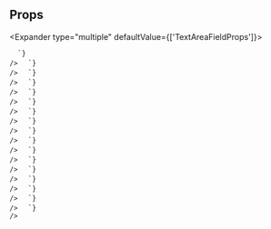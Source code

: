 
## Props

<Expander type="multiple" defaultValue={['TextAreaFieldProps']}>
  
<ExpanderItem title="TextAreaFieldProps" value="TextAreaFieldProps">
    <ReactMarkdown
      remarkPlugins={[remarkGfm]}
      children={`
| name | type | default | description |
| ---- | ---- | ------- | ----------- |
| - | - | - | - |

      `}
    />

  </ExpanderItem>

<ExpanderItem title="AriaAttributes" value="AriaAttributes">
    <ReactMarkdown
      remarkPlugins={[remarkGfm]}
      children={`
| name | type | default | description |
| ---- | ---- | ------- | ----------- |
| aria-activedescendant | string | - | Identifies the currently active element when DOM focus is on a composite widget, textbox, group, or application. |
| aria-atomic | Booleanish | - | Indicates whether assistive technologies will present all, or only parts of, the changed region based on the change notifications defined by the aria-relevant attribute. |
| aria-autocomplete | "list" &#124; "none" &#124; "inline" &#124; "both" | - | Indicates whether inputting text could trigger display of one or more predictions of the user's intended value for an input and specifies how predictions would be presented if they are made. |
| aria-busy | Booleanish | - | Indicates an element is being modified and that assistive technologies MAY want to wait until the modifications are complete before exposing them to the user. |
| aria-checked | boolean &#124; "true" &#124; "false" &#124; "mixed" | - | Indicates the current "checked" state of checkboxes, radio buttons, and other widgets. @see aria-pressed @see aria-selected. |
| aria-colcount | number | - | Defines the total number of columns in a table, grid, or treegrid. @see aria-colindex. |
| aria-colindex | number | - | Defines an element's column index or position with respect to the total number of columns within a table, grid, or treegrid. @see aria-colcount @see aria-colspan. |
| aria-colspan | number | - | Defines the number of columns spanned by a cell or gridcell within a table, grid, or treegrid. @see aria-colindex @see aria-rowspan. |
| aria-controls | string | - | Identifies the element (or elements) whose contents or presence are controlled by the current element. @see aria-owns. |
| aria-current | boolean &#124; "time" &#124; "true" &#124; "false" &#124; "page" &#124; "step" &#124; "location" &#124; "date" | - | Indicates the element that represents the current item within a container or set of related elements. |
| aria-describedby | string | - | Identifies the element (or elements) that describes the object. @see aria-labelledby |
| aria-details | string | - | Identifies the element that provides a detailed, extended description for the object. @see aria-describedby. |
| aria-disabled | Booleanish | - | Indicates that the element is perceivable but disabled, so it is not editable or otherwise operable. @see aria-hidden @see aria-readonly. |
| aria-dropeffect | "link" &#124; "none" &#124; "copy" &#124; "execute" &#124; "move" &#124; "popup" | - | Indicates what functions can be performed when a dragged object is released on the drop target. @deprecated in ARIA 1.1 |
| aria-errormessage | string | - | Identifies the element that provides an error message for the object. @see aria-invalid @see aria-describedby. |
| aria-expanded | Booleanish | - | Indicates whether the element, or another grouping element it controls, is currently expanded or collapsed. |
| aria-flowto | string | - | Identifies the next element (or elements) in an alternate reading order of content which, at the user's discretion, allows assistive technology to override the general default of reading in document source order. |
| aria-grabbed | Booleanish | - | Indicates an element's "grabbed" state in a drag-and-drop operation. @deprecated in ARIA 1.1 |
| aria-haspopup | boolean &#124; "dialog" &#124; "menu" &#124; "true" &#124; "false" &#124; "grid" &#124; "listbox" &#124; "tree" | - | Indicates the availability and type of interactive popup element, such as menu or dialog, that can be triggered by an element. |
| aria-hidden | Booleanish | - | Indicates whether the element is exposed to an accessibility API. @see aria-disabled. |
| aria-invalid | boolean &#124; "true" &#124; "false" &#124; "grammar" &#124; "spelling" | - | Indicates the entered value does not conform to the format expected by the application. @see aria-errormessage. |
| aria-keyshortcuts | string | - | Indicates keyboard shortcuts that an author has implemented to activate or give focus to an element. |
| aria-label | string | - | Defines a string value that labels the current element. @see aria-labelledby. |
| aria-labelledby | string | - | Identifies the element (or elements) that labels the current element. @see aria-describedby. |
| aria-level | number | - | Defines the hierarchical level of an element within a structure. |
| aria-live | "off" &#124; "assertive" &#124; "polite" | - | Indicates that an element will be updated, and describes the types of updates the user agents, assistive technologies, and user can expect from the live region. |
| aria-modal | Booleanish | - | Indicates whether an element is modal when displayed. |
| aria-multiline | Booleanish | - | Indicates whether a text box accepts multiple lines of input or only a single line. |
| aria-multiselectable | Booleanish | - | Indicates that the user may select more than one item from the current selectable descendants. |
| aria-orientation | "horizontal" &#124; "vertical" | - | Indicates whether the element's orientation is horizontal, vertical, or unknown/ambiguous. |
| aria-owns | string | - | Identifies an element (or elements) in order to define a visual, functional, or contextual parent/child relationship between DOM elements where the DOM hierarchy cannot be used to represent the relationship. @see aria-controls. |
| aria-placeholder | string | - | Defines a short hint (a word or short phrase) intended to aid the user with data entry when the control has no value. A hint could be a sample value or a brief description of the expected format. |
| aria-posinset | number | - | Defines an element's number or position in the current set of listitems or treeitems. Not required if all elements in the set are present in the DOM. @see aria-setsize. |
| aria-pressed | boolean &#124; "true" &#124; "false" &#124; "mixed" | - | Indicates the current "pressed" state of toggle buttons. @see aria-checked @see aria-selected. |
| aria-readonly | Booleanish | - | Indicates that the element is not editable, but is otherwise operable. @see aria-disabled. |
| aria-relevant | "text" &#124; "additions" &#124; "additions removals" &#124; "additions text" &#124; "all" &#124; "removals" &#124; "removals additions" &#124; "removals text" &#124; "text additions" &#124; "text removals" | - | Indicates what notifications the user agent will trigger when the accessibility tree within a live region is modified. @see aria-atomic. |
| aria-required | Booleanish | - | Indicates that user input is required on the element before a form may be submitted. |
| aria-roledescription | string | - | Defines a human-readable, author-localized description for the role of an element. |
| aria-rowcount | number | - | Defines the total number of rows in a table, grid, or treegrid. @see aria-rowindex. |
| aria-rowindex | number | - | Defines an element's row index or position with respect to the total number of rows within a table, grid, or treegrid. @see aria-rowcount @see aria-rowspan. |
| aria-rowspan | number | - | Defines the number of rows spanned by a cell or gridcell within a table, grid, or treegrid. @see aria-rowindex @see aria-colspan. |
| aria-selected | Booleanish | - | Indicates the current "selected" state of various widgets. @see aria-checked @see aria-pressed. |
| aria-setsize | number | - | Defines the number of items in the current set of listitems or treeitems. Not required if all elements in the set are present in the DOM. @see aria-posinset. |
| aria-sort | "none" &#124; "ascending" &#124; "descending" &#124; "other" | - | Indicates if items in a table or grid are sorted in ascending or descending order. |
| aria-valuemax | number | - | Defines the maximum allowed value for a range widget. |
| aria-valuemin | number | - | Defines the minimum allowed value for a range widget. |
| aria-valuenow | number | - | Defines the current value for a range widget. @see aria-valuetext. |
| aria-valuetext | string | - | Defines the human readable text alternative of aria-valuenow for a range widget. |

      `}
    />

  </ExpanderItem>

<ExpanderItem title="AriaProps" value="AriaProps">
    <ReactMarkdown
      remarkPlugins={[remarkGfm]}
      children={`
| name | type | default | description |
| ---- | ---- | ------- | ----------- |
| ariaLabel | string | - |  |
| ariaValuetext | string | - |  |
| role | React.AriaRole | - |  |

      `}
    />

  </ExpanderItem>

<ExpanderItem title="Attributes" value="Attributes">
    <ReactMarkdown
      remarkPlugins={[remarkGfm]}
      children={`
| name | type | default | description |
| ---- | ---- | ------- | ----------- |
| key | Key | - |  |

      `}
    />

  </ExpanderItem>

<ExpanderItem title="BaseComponentProps" value="BaseComponentProps">
    <ReactMarkdown
      remarkPlugins={[remarkGfm]}
      children={`
| name | type | default | description |
| ---- | ---- | ------- | ----------- |
| as | ElementType | - |  |
| id | string | - | Unique identifier |
| className | string | - | Additional CSS class name for component |
| testId | string | - | Used to provide a &#96;data-testid&#96; attribute for testing purposes |

      `}
    />

  </ExpanderItem>

<ExpanderItem title="BaseStyleProps" value="BaseStyleProps">
    <ReactMarkdown
      remarkPlugins={[remarkGfm]}
      children={`
| name | type | default | description |
| ---- | ---- | ------- | ----------- |
| alignSelf | ResponsiveStyle&#60;StyleToken&#60;AlignSelf&#62;&#62; | - |  |
| backgroundColor | ResponsiveStyle&#60;StyleToken&#60;BackgroundColor&#62;&#62; | - |  |
| backgroundImage | ResponsiveStyle&#60;StyleToken&#60;BackgroundImage&#62;&#62; | - |  |
| border | ResponsiveStyle&#60;StyleToken&#60;Border&#60;0 &#124; (string & \{\})&#62;&#62;&#62; | - |  |
| borderRadius | ResponsiveStyle&#60;StyleToken&#60;BorderRadius&#60;0 &#124; (string & \{\})&#62;&#62;&#62; | - |  |
| bottom | ResponsiveStyle&#60;StyleToken&#60;Bottom&#60;0 &#124; (string & \{\})&#62;&#62;&#62; | - |  |
| boxShadow | ResponsiveStyle&#60;StyleToken&#60;BoxShadow&#62;&#62; | - |  |
| color | ResponsiveStyle&#60;StyleToken&#60;Color&#62;&#62; | - |  |
| display | ResponsiveStyle&#60;StyleToken&#60;Display&#62;&#62; | - |  |
| fontFamily | ResponsiveStyle&#60;StyleToken&#60;FontFamily&#62;&#62; | - |  |
| fontSize | ResponsiveStyle&#60;StyleToken&#60;FontSize&#60;0 &#124; (string & \{\})&#62;&#62;&#62; | - |  |
| fontStyle | ResponsiveStyle&#60;StyleToken&#60;FontStyle&#62;&#62; | - |  |
| fontWeight | ResponsiveStyle&#60;StyleToken&#60;FontWeight&#62;&#62; | - |  |
| height | ResponsiveStyle&#60;StyleToken&#60;Height&#60;0 &#124; (string & \{\})&#62;&#62;&#62; | - |  |
| left | ResponsiveStyle&#60;StyleToken&#60;Left&#60;0 &#124; (string & \{\})&#62;&#62;&#62; | - |  |
| letterSpacing | ResponsiveStyle&#60;StyleToken&#60;LetterSpacing&#60;0 &#124; (string & \{\})&#62;&#62;&#62; | - |  |
| lineHeight | ResponsiveStyle&#60;StyleToken&#60;LineHeight&#60;0 &#124; (string & \{\})&#62;&#62;&#62; | - |  |
| margin | ResponsiveStyle&#60;StyleToken&#60;Margin&#60;0 &#124; (string & \{\})&#62;&#62;&#62; | - |  |
| marginBlockEnd | ResponsiveStyle&#60;StyleToken&#60;MarginBlockEnd&#60;0 &#124; (string & \{\})&#62;&#62;&#62; | - |  |
| marginBlockStart | ResponsiveStyle&#60;StyleToken&#60;MarginBlockStart&#60;0 &#124; (string & \{\})&#62;&#62;&#62; | - |  |
| marginBottom | ResponsiveStyle&#60;StyleToken&#60;MarginBlockEnd&#60;0 &#124; (string & \{\})&#62;&#62;&#62; | - |  |
| marginInlineEnd | ResponsiveStyle&#60;StyleToken&#60;MarginInlineEnd&#60;0 &#124; (string & \{\})&#62;&#62;&#62; | - |  |
| marginInlineStart | ResponsiveStyle&#60;StyleToken&#60;MarginInlineStart&#60;0 &#124; (string & \{\})&#62;&#62;&#62; | - |  |
| marginLeft | ResponsiveStyle&#60;StyleToken&#60;MarginInlineStart&#60;0 &#124; (string & \{\})&#62;&#62;&#62; | - |  |
| marginRight | ResponsiveStyle&#60;StyleToken&#60;MarginInlineEnd&#60;0 &#124; (string & \{\})&#62;&#62;&#62; | - |  |
| marginTop | ResponsiveStyle&#60;StyleToken&#60;MarginBlockStart&#60;0 &#124; (string & \{\})&#62;&#62;&#62; | - |  |
| maxHeight | ResponsiveStyle&#60;StyleToken&#60;MaxHeight&#60;0 &#124; (string & \{\})&#62;&#62;&#62; | - |  |
| maxWidth | ResponsiveStyle&#60;StyleToken&#60;MaxWidth&#60;0 &#124; (string & \{\})&#62;&#62;&#62; | - |  |
| minHeight | ResponsiveStyle&#60;StyleToken&#60;MinHeight&#60;0 &#124; (string & \{\})&#62;&#62;&#62; | - |  |
| minWidth | ResponsiveStyle&#60;StyleToken&#60;MinWidth&#60;0 &#124; (string & \{\})&#62;&#62;&#62; | - |  |
| opacity | ResponsiveStyle&#60;StyleToken&#60;Opacity&#62;&#62; | - |  |
| overflow | ResponsiveStyle&#60;StyleToken&#60;Overflow&#62;&#62; | - |  |
| padding | ResponsiveStyle&#60;StyleToken&#60;Padding&#60;0 &#124; (string & \{\})&#62;&#62;&#62; | - |  |
| paddingBlockEnd | ResponsiveStyle&#60;StyleToken&#60;MarginBlockEnd&#60;0 &#124; (string & \{\})&#62;&#62;&#62; | - |  |
| paddingBlockStart | ResponsiveStyle&#60;StyleToken&#60;MarginBlockStart&#60;0 &#124; (string & \{\})&#62;&#62;&#62; | - |  |
| paddingBottom | ResponsiveStyle&#60;StyleToken&#60;PaddingBlockEnd&#60;0 &#124; (string & \{\})&#62;&#62;&#62; | - |  |
| paddingInlineEnd | ResponsiveStyle&#60;StyleToken&#60;MarginInlineEnd&#60;0 &#124; (string & \{\})&#62;&#62;&#62; | - |  |
| paddingInlineStart | ResponsiveStyle&#60;StyleToken&#60;MarginInlineStart&#60;0 &#124; (string & \{\})&#62;&#62;&#62; | - |  |
| paddingLeft | ResponsiveStyle&#60;StyleToken&#60;PaddingInlineStart&#60;0 &#124; (string & \{\})&#62;&#62;&#62; | - |  |
| paddingRight | ResponsiveStyle&#60;StyleToken&#60;PaddingInlineEnd&#60;0 &#124; (string & \{\})&#62;&#62;&#62; | - |  |
| paddingTop | ResponsiveStyle&#60;StyleToken&#60;PaddingBlockStart&#60;0 &#124; (string & \{\})&#62;&#62;&#62; | - |  |
| position | ResponsiveStyle&#60;StyleToken&#60;Position&#62;&#62; | - |  |
| right | ResponsiveStyle&#60;StyleToken&#60;Right&#60;0 &#124; (string & \{\})&#62;&#62;&#62; | - |  |
| textAlign | ResponsiveStyle&#60;StyleToken&#60;TextAlign&#62;&#62; | - |  |
| textDecoration | ResponsiveStyle&#60;StyleToken&#60;TextDecoration&#60;0 &#124; (string & \{\})&#62;&#62;&#62; | - |  |
| textTransform | ResponsiveStyle&#60;StyleToken&#60;TextTransform&#62;&#62; | - |  |
| top | ResponsiveStyle&#60;StyleToken&#60;Top&#60;0 &#124; (string & \{\})&#62;&#62;&#62; | - |  |
| transform | ResponsiveStyle&#60;StyleToken&#60;Transform&#62;&#62; | - |  |
| transformOrigin | ResponsiveStyle&#60;StyleToken&#60;TransformOrigin&#60;0 &#124; (string & \{\})&#62;&#62;&#62; | - |  |
| width | ResponsiveStyle&#60;StyleToken&#60;Width&#60;0 &#124; (string & \{\})&#62;&#62;&#62; | - |  |
| whiteSpace | ResponsiveStyle&#60;StyleToken&#60;WhiteSpace&#62;&#62; | - |  |

      `}
    />

  </ExpanderItem>

<ExpanderItem title="CSSLayoutStyleProps" value="CSSLayoutStyleProps">
    <ReactMarkdown
      remarkPlugins={[remarkGfm]}
      children={`
| name | type | default | description |
| ---- | ---- | ------- | ----------- |
| alignItems | ResponsiveStyle&#60;AlignItems&#62; | - | Controls where the Flex/Grid items sit on the cross axis. |
| alignContent | ResponsiveStyle&#60;AlignContent&#62; | - | Sets the distribution of space between and around content items |
| justifyContent | ResponsiveStyle&#60;JustifyContent&#62; | - | Controls where the Flex/Grid items sit on the main axis. |
| gap | ResponsiveStyle&#60;StyleToken&#60;Gap&#60;0 &#124; (string & \{\})&#62;&#62;&#62; | - | Spacing between child components. Shorthand for rowGap and columnGap. |
| columnGap | ResponsiveStyle&#60;StyleToken&#60;GridColumnGap&#60;0 &#124; (string & \{\})&#62;&#62;&#62; | - | Spacing between Flex/Grid child columns |
| rowGap | ResponsiveStyle&#60;StyleToken&#60;RowGap&#60;0 &#124; (string & \{\})&#62;&#62;&#62; | - | Spacing between Flex/Grid child rows |

      `}
    />

  </ExpanderItem>

<ExpanderItem title="DOMAttributes" value="DOMAttributes">
    <ReactMarkdown
      remarkPlugins={[remarkGfm]}
      children={`
| name | type | default | description |
| ---- | ---- | ------- | ----------- |
| dangerouslySetInnerHTML | \{ __html: string; \} | - |  |
| onCopy | ClipboardEventHandler&#60;HTMLTextAreaElement&#62; | - |  |
| onCopyCapture | ClipboardEventHandler&#60;HTMLTextAreaElement&#62; | - |  |
| onCut | ClipboardEventHandler&#60;HTMLTextAreaElement&#62; | - |  |
| onCutCapture | ClipboardEventHandler&#60;HTMLTextAreaElement&#62; | - |  |
| onPaste | ClipboardEventHandler&#60;HTMLTextAreaElement&#62; | - |  |
| onPasteCapture | ClipboardEventHandler&#60;HTMLTextAreaElement&#62; | - |  |
| onCompositionEnd | CompositionEventHandler&#60;HTMLTextAreaElement&#62; | - |  |
| onCompositionEndCapture | CompositionEventHandler&#60;HTMLTextAreaElement&#62; | - |  |
| onCompositionStart | CompositionEventHandler&#60;HTMLTextAreaElement&#62; | - |  |
| onCompositionStartCapture | CompositionEventHandler&#60;HTMLTextAreaElement&#62; | - |  |
| onCompositionUpdate | CompositionEventHandler&#60;HTMLTextAreaElement&#62; | - |  |
| onCompositionUpdateCapture | CompositionEventHandler&#60;HTMLTextAreaElement&#62; | - |  |
| onFocus | FocusEventHandler&#60;HTMLTextAreaElement&#62; | - |  |
| onFocusCapture | FocusEventHandler&#60;HTMLTextAreaElement&#62; | - |  |
| onBlur | FocusEventHandler&#60;HTMLTextAreaElement&#62; | - |  |
| onBlurCapture | FocusEventHandler&#60;HTMLTextAreaElement&#62; | - |  |
| onChangeCapture | FormEventHandler&#60;HTMLTextAreaElement&#62; | - |  |
| onBeforeInput | FormEventHandler&#60;HTMLTextAreaElement&#62; | - |  |
| onBeforeInputCapture | FormEventHandler&#60;HTMLTextAreaElement&#62; | - |  |
| onInput | FormEventHandler&#60;HTMLTextAreaElement&#62; | - |  |
| onInputCapture | FormEventHandler&#60;HTMLTextAreaElement&#62; | - |  |
| onReset | FormEventHandler&#60;HTMLTextAreaElement&#62; | - |  |
| onResetCapture | FormEventHandler&#60;HTMLTextAreaElement&#62; | - |  |
| onSubmit | FormEventHandler&#60;HTMLTextAreaElement&#62; | - |  |
| onSubmitCapture | FormEventHandler&#60;HTMLTextAreaElement&#62; | - |  |
| onInvalid | FormEventHandler&#60;HTMLTextAreaElement&#62; | - |  |
| onInvalidCapture | FormEventHandler&#60;HTMLTextAreaElement&#62; | - |  |
| onLoad | ReactEventHandler&#60;HTMLTextAreaElement&#62; | - |  |
| onLoadCapture | ReactEventHandler&#60;HTMLTextAreaElement&#62; | - |  |
| onError | ReactEventHandler&#60;HTMLTextAreaElement&#62; | - |  |
| onErrorCapture | ReactEventHandler&#60;HTMLTextAreaElement&#62; | - |  |
| onKeyDown | KeyboardEventHandler&#60;HTMLTextAreaElement&#62; | - |  |
| onKeyDownCapture | KeyboardEventHandler&#60;HTMLTextAreaElement&#62; | - |  |
| onKeyPress | KeyboardEventHandler&#60;HTMLTextAreaElement&#62; | - | @deprecated |
| onKeyPressCapture | KeyboardEventHandler&#60;HTMLTextAreaElement&#62; | - | @deprecated |
| onKeyUp | KeyboardEventHandler&#60;HTMLTextAreaElement&#62; | - |  |
| onKeyUpCapture | KeyboardEventHandler&#60;HTMLTextAreaElement&#62; | - |  |
| onAbort | ReactEventHandler&#60;HTMLTextAreaElement&#62; | - |  |
| onAbortCapture | ReactEventHandler&#60;HTMLTextAreaElement&#62; | - |  |
| onCanPlay | ReactEventHandler&#60;HTMLTextAreaElement&#62; | - |  |
| onCanPlayCapture | ReactEventHandler&#60;HTMLTextAreaElement&#62; | - |  |
| onCanPlayThrough | ReactEventHandler&#60;HTMLTextAreaElement&#62; | - |  |
| onCanPlayThroughCapture | ReactEventHandler&#60;HTMLTextAreaElement&#62; | - |  |
| onDurationChange | ReactEventHandler&#60;HTMLTextAreaElement&#62; | - |  |
| onDurationChangeCapture | ReactEventHandler&#60;HTMLTextAreaElement&#62; | - |  |
| onEmptied | ReactEventHandler&#60;HTMLTextAreaElement&#62; | - |  |
| onEmptiedCapture | ReactEventHandler&#60;HTMLTextAreaElement&#62; | - |  |
| onEncrypted | ReactEventHandler&#60;HTMLTextAreaElement&#62; | - |  |
| onEncryptedCapture | ReactEventHandler&#60;HTMLTextAreaElement&#62; | - |  |
| onEnded | ReactEventHandler&#60;HTMLTextAreaElement&#62; | - |  |
| onEndedCapture | ReactEventHandler&#60;HTMLTextAreaElement&#62; | - |  |
| onLoadedData | ReactEventHandler&#60;HTMLTextAreaElement&#62; | - |  |
| onLoadedDataCapture | ReactEventHandler&#60;HTMLTextAreaElement&#62; | - |  |
| onLoadedMetadata | ReactEventHandler&#60;HTMLTextAreaElement&#62; | - |  |
| onLoadedMetadataCapture | ReactEventHandler&#60;HTMLTextAreaElement&#62; | - |  |
| onLoadStart | ReactEventHandler&#60;HTMLTextAreaElement&#62; | - |  |
| onLoadStartCapture | ReactEventHandler&#60;HTMLTextAreaElement&#62; | - |  |
| onPause | ReactEventHandler&#60;HTMLTextAreaElement&#62; | - |  |
| onPauseCapture | ReactEventHandler&#60;HTMLTextAreaElement&#62; | - |  |
| onPlay | ReactEventHandler&#60;HTMLTextAreaElement&#62; | - |  |
| onPlayCapture | ReactEventHandler&#60;HTMLTextAreaElement&#62; | - |  |
| onPlaying | ReactEventHandler&#60;HTMLTextAreaElement&#62; | - |  |
| onPlayingCapture | ReactEventHandler&#60;HTMLTextAreaElement&#62; | - |  |
| onProgress | ReactEventHandler&#60;HTMLTextAreaElement&#62; | - |  |
| onProgressCapture | ReactEventHandler&#60;HTMLTextAreaElement&#62; | - |  |
| onRateChange | ReactEventHandler&#60;HTMLTextAreaElement&#62; | - |  |
| onRateChangeCapture | ReactEventHandler&#60;HTMLTextAreaElement&#62; | - |  |
| onSeeked | ReactEventHandler&#60;HTMLTextAreaElement&#62; | - |  |
| onSeekedCapture | ReactEventHandler&#60;HTMLTextAreaElement&#62; | - |  |
| onSeeking | ReactEventHandler&#60;HTMLTextAreaElement&#62; | - |  |
| onSeekingCapture | ReactEventHandler&#60;HTMLTextAreaElement&#62; | - |  |
| onStalled | ReactEventHandler&#60;HTMLTextAreaElement&#62; | - |  |
| onStalledCapture | ReactEventHandler&#60;HTMLTextAreaElement&#62; | - |  |
| onSuspend | ReactEventHandler&#60;HTMLTextAreaElement&#62; | - |  |
| onSuspendCapture | ReactEventHandler&#60;HTMLTextAreaElement&#62; | - |  |
| onTimeUpdate | ReactEventHandler&#60;HTMLTextAreaElement&#62; | - |  |
| onTimeUpdateCapture | ReactEventHandler&#60;HTMLTextAreaElement&#62; | - |  |
| onVolumeChange | ReactEventHandler&#60;HTMLTextAreaElement&#62; | - |  |
| onVolumeChangeCapture | ReactEventHandler&#60;HTMLTextAreaElement&#62; | - |  |
| onWaiting | ReactEventHandler&#60;HTMLTextAreaElement&#62; | - |  |
| onWaitingCapture | ReactEventHandler&#60;HTMLTextAreaElement&#62; | - |  |
| onAuxClick | MouseEventHandler&#60;HTMLTextAreaElement&#62; | - |  |
| onAuxClickCapture | MouseEventHandler&#60;HTMLTextAreaElement&#62; | - |  |
| onClick | MouseEventHandler&#60;HTMLTextAreaElement&#62; | - |  |
| onClickCapture | MouseEventHandler&#60;HTMLTextAreaElement&#62; | - |  |
| onContextMenu | MouseEventHandler&#60;HTMLTextAreaElement&#62; | - |  |
| onContextMenuCapture | MouseEventHandler&#60;HTMLTextAreaElement&#62; | - |  |
| onDoubleClick | MouseEventHandler&#60;HTMLTextAreaElement&#62; | - |  |
| onDoubleClickCapture | MouseEventHandler&#60;HTMLTextAreaElement&#62; | - |  |
| onDrag | DragEventHandler&#60;HTMLTextAreaElement&#62; | - |  |
| onDragCapture | DragEventHandler&#60;HTMLTextAreaElement&#62; | - |  |
| onDragEnd | DragEventHandler&#60;HTMLTextAreaElement&#62; | - |  |
| onDragEndCapture | DragEventHandler&#60;HTMLTextAreaElement&#62; | - |  |
| onDragEnter | DragEventHandler&#60;HTMLTextAreaElement&#62; | - |  |
| onDragEnterCapture | DragEventHandler&#60;HTMLTextAreaElement&#62; | - |  |
| onDragExit | DragEventHandler&#60;HTMLTextAreaElement&#62; | - |  |
| onDragExitCapture | DragEventHandler&#60;HTMLTextAreaElement&#62; | - |  |
| onDragLeave | DragEventHandler&#60;HTMLTextAreaElement&#62; | - |  |
| onDragLeaveCapture | DragEventHandler&#60;HTMLTextAreaElement&#62; | - |  |
| onDragOver | DragEventHandler&#60;HTMLTextAreaElement&#62; | - |  |
| onDragOverCapture | DragEventHandler&#60;HTMLTextAreaElement&#62; | - |  |
| onDragStart | DragEventHandler&#60;HTMLTextAreaElement&#62; | - |  |
| onDragStartCapture | DragEventHandler&#60;HTMLTextAreaElement&#62; | - |  |
| onDrop | DragEventHandler&#60;HTMLTextAreaElement&#62; | - |  |
| onDropCapture | DragEventHandler&#60;HTMLTextAreaElement&#62; | - |  |
| onMouseDown | MouseEventHandler&#60;HTMLTextAreaElement&#62; | - |  |
| onMouseDownCapture | MouseEventHandler&#60;HTMLTextAreaElement&#62; | - |  |
| onMouseEnter | MouseEventHandler&#60;HTMLTextAreaElement&#62; | - |  |
| onMouseLeave | MouseEventHandler&#60;HTMLTextAreaElement&#62; | - |  |
| onMouseMove | MouseEventHandler&#60;HTMLTextAreaElement&#62; | - |  |
| onMouseMoveCapture | MouseEventHandler&#60;HTMLTextAreaElement&#62; | - |  |
| onMouseOut | MouseEventHandler&#60;HTMLTextAreaElement&#62; | - |  |
| onMouseOutCapture | MouseEventHandler&#60;HTMLTextAreaElement&#62; | - |  |
| onMouseOver | MouseEventHandler&#60;HTMLTextAreaElement&#62; | - |  |
| onMouseOverCapture | MouseEventHandler&#60;HTMLTextAreaElement&#62; | - |  |
| onMouseUp | MouseEventHandler&#60;HTMLTextAreaElement&#62; | - |  |
| onMouseUpCapture | MouseEventHandler&#60;HTMLTextAreaElement&#62; | - |  |
| onSelect | ReactEventHandler&#60;HTMLTextAreaElement&#62; | - |  |
| onSelectCapture | ReactEventHandler&#60;HTMLTextAreaElement&#62; | - |  |
| onTouchCancel | TouchEventHandler&#60;HTMLTextAreaElement&#62; | - |  |
| onTouchCancelCapture | TouchEventHandler&#60;HTMLTextAreaElement&#62; | - |  |
| onTouchEnd | TouchEventHandler&#60;HTMLTextAreaElement&#62; | - |  |
| onTouchEndCapture | TouchEventHandler&#60;HTMLTextAreaElement&#62; | - |  |
| onTouchMove | TouchEventHandler&#60;HTMLTextAreaElement&#62; | - |  |
| onTouchMoveCapture | TouchEventHandler&#60;HTMLTextAreaElement&#62; | - |  |
| onTouchStart | TouchEventHandler&#60;HTMLTextAreaElement&#62; | - |  |
| onTouchStartCapture | TouchEventHandler&#60;HTMLTextAreaElement&#62; | - |  |
| onPointerDown | PointerEventHandler&#60;HTMLTextAreaElement&#62; | - |  |
| onPointerDownCapture | PointerEventHandler&#60;HTMLTextAreaElement&#62; | - |  |
| onPointerMove | PointerEventHandler&#60;HTMLTextAreaElement&#62; | - |  |
| onPointerMoveCapture | PointerEventHandler&#60;HTMLTextAreaElement&#62; | - |  |
| onPointerUp | PointerEventHandler&#60;HTMLTextAreaElement&#62; | - |  |
| onPointerUpCapture | PointerEventHandler&#60;HTMLTextAreaElement&#62; | - |  |
| onPointerCancel | PointerEventHandler&#60;HTMLTextAreaElement&#62; | - |  |
| onPointerCancelCapture | PointerEventHandler&#60;HTMLTextAreaElement&#62; | - |  |
| onPointerEnter | PointerEventHandler&#60;HTMLTextAreaElement&#62; | - |  |
| onPointerEnterCapture | PointerEventHandler&#60;HTMLTextAreaElement&#62; | - |  |
| onPointerLeave | PointerEventHandler&#60;HTMLTextAreaElement&#62; | - |  |
| onPointerLeaveCapture | PointerEventHandler&#60;HTMLTextAreaElement&#62; | - |  |
| onPointerOver | PointerEventHandler&#60;HTMLTextAreaElement&#62; | - |  |
| onPointerOverCapture | PointerEventHandler&#60;HTMLTextAreaElement&#62; | - |  |
| onPointerOut | PointerEventHandler&#60;HTMLTextAreaElement&#62; | - |  |
| onPointerOutCapture | PointerEventHandler&#60;HTMLTextAreaElement&#62; | - |  |
| onGotPointerCapture | PointerEventHandler&#60;HTMLTextAreaElement&#62; | - |  |
| onGotPointerCaptureCapture | PointerEventHandler&#60;HTMLTextAreaElement&#62; | - |  |
| onLostPointerCapture | PointerEventHandler&#60;HTMLTextAreaElement&#62; | - |  |
| onLostPointerCaptureCapture | PointerEventHandler&#60;HTMLTextAreaElement&#62; | - |  |
| onScroll | UIEventHandler&#60;HTMLTextAreaElement&#62; | - |  |
| onScrollCapture | UIEventHandler&#60;HTMLTextAreaElement&#62; | - |  |
| onWheel | WheelEventHandler&#60;HTMLTextAreaElement&#62; | - |  |
| onWheelCapture | WheelEventHandler&#60;HTMLTextAreaElement&#62; | - |  |
| onAnimationStart | AnimationEventHandler&#60;HTMLTextAreaElement&#62; | - |  |
| onAnimationStartCapture | AnimationEventHandler&#60;HTMLTextAreaElement&#62; | - |  |
| onAnimationEnd | AnimationEventHandler&#60;HTMLTextAreaElement&#62; | - |  |
| onAnimationEndCapture | AnimationEventHandler&#60;HTMLTextAreaElement&#62; | - |  |
| onAnimationIteration | AnimationEventHandler&#60;HTMLTextAreaElement&#62; | - |  |
| onAnimationIterationCapture | AnimationEventHandler&#60;HTMLTextAreaElement&#62; | - |  |
| onTransitionEnd | TransitionEventHandler&#60;HTMLTextAreaElement&#62; | - |  |
| onTransitionEndCapture | TransitionEventHandler&#60;HTMLTextAreaElement&#62; | - |  |

      `}
    />

  </ExpanderItem>

<ExpanderItem title="FieldProps" value="FieldProps">
    <ReactMarkdown
      remarkPlugins={[remarkGfm]}
      children={`
| name | type | default | description |
| ---- | ---- | ------- | ----------- |
| label | ReactNode | - | Label text for field (required) |
| descriptiveText | ReactNode | - | Provides additional information needed to fill field (e.g. password requirements, etc.) |
| errorMessage | string | - | When defined and &#96;hasError&#96; is true, show error message |
| labelHidden | boolean | false | Visually hide label (not recommended in most cases) |

      `}
    />

  </ExpanderItem>

<ExpanderItem title="FlexContainerStyleProps" value="FlexContainerStyleProps">
    <ReactMarkdown
      remarkPlugins={[remarkGfm]}
      children={`
| name | type | default | description |
| ---- | ---- | ------- | ----------- |
| wrap | ResponsiveStyle&#60;FlexWrap&#62; | - | The flexWrap property is set on containers and it controls what happens when children overflow the size of the container along the main axis. By default, children are forced into a single line (which can shrink elements). If wrapping is allowed, items are wrapped into multiple lines along the main axis if needed. (maps to flex-wrap CSS property) |
| direction | ResponsiveStyle&#60;FlexDirection&#62; | - | Sets how flex items are placed in the flex container defining the main axis and the direction (normal or reversed). (maps to flex-direction CSS property) |

      `}
    />

  </ExpanderItem>

<ExpanderItem title="FlexItemStyleProps" value="FlexItemStyleProps">
    <ReactMarkdown
      remarkPlugins={[remarkGfm]}
      children={`
| name | type | default | description |
| ---- | ---- | ------- | ----------- |
| flex | ResponsiveStyle&#60;Flex&#60;0 &#124; (string & \{\})&#62;&#62; | - | Shorthand for flex grow / shrink / basis |
| order | ResponsiveStyle&#60;Order&#62; | - | Controls order flex items appear |
| grow | ResponsiveStyle&#60;FlexGrow&#62; | - | Ability for flex item to grow |
| shrink | ResponsiveStyle&#60;FlexShrink&#62; | - | Ability for flex item to shrink |
| basis | ResponsiveStyle&#60;FlexBasis&#60;0 &#124; (string & \{\})&#62;&#62; | - | Default size of element before remaining space is distributed |

      `}
    />

  </ExpanderItem>

<ExpanderItem title="GridItemStyleProps" value="GridItemStyleProps">
    <ReactMarkdown
      remarkPlugins={[remarkGfm]}
      children={`
| name | type | default | description |
| ---- | ---- | ------- | ----------- |
| area | ResponsiveStyle&#60;GridArea&#62; | - |  |
| column | ResponsiveStyle&#60;GridColumn&#62; | - |  |
| columnEnd | ResponsiveStyle&#60;GridColumnEnd&#62; | - |  |
| columnSpan | ResponsiveStyle&#60;GridSpanType&#62; | - |  |
| columnStart | ResponsiveStyle&#60;GridColumnStart&#62; | - |  |
| row | ResponsiveStyle&#60;GridRow&#62; | - |  |
| rowEnd | ResponsiveStyle&#60;GridRowEnd&#62; | - |  |
| rowSpan | ResponsiveStyle&#60;GridSpanType&#62; | - |  |
| rowStart | ResponsiveStyle&#60;GridRowStart&#62; | - |  |

      `}
    />

  </ExpanderItem>

<ExpanderItem title="HTMLAttributes" value="HTMLAttributes">
    <ReactMarkdown
      remarkPlugins={[remarkGfm]}
      children={`
| name | type | default | description |
| ---- | ---- | ------- | ----------- |
| slot | string | - |  |
| title | string | - |  |
| defaultChecked | boolean | - |  |
| suppressContentEditableWarning | boolean | - |  |
| suppressHydrationWarning | boolean | - |  |
| accessKey | string | - |  |
| contentEditable | Booleanish &#124; "inherit" | - |  |
| contextMenu | string | - |  |
| dir | string | - |  |
| draggable | Booleanish | - |  |
| hidden | boolean | - |  |
| lang | string | - |  |
| spellCheck | Booleanish | - |  |
| tabIndex | number | - |  |
| translate | "yes" &#124; "no" | - |  |
| radioGroup | string | - |  |
| about | string | - |  |
| datatype | string | - |  |
| inlist | any | - |  |
| prefix | string | - |  |
| property | string | - |  |
| resource | string | - |  |
| typeof | string | - |  |
| vocab | string | - |  |
| autoCapitalize | string | - |  |
| autoCorrect | string | - |  |
| autoSave | string | - |  |
| itemProp | string | - |  |
| itemScope | boolean | - |  |
| itemType | string | - |  |
| itemID | string | - |  |
| itemRef | string | - |  |
| results | number | - |  |
| security | string | - |  |
| unselectable | "on" &#124; "off" | - |  |
| inputMode | "text" &#124; "none" &#124; "search" &#124; "tel" &#124; "url" &#124; "email" &#124; "numeric" &#124; "decimal" | - | Hints at the type of data that might be entered by the user while editing the element or its contents @see https://html.spec.whatwg.org/multipage/interaction.html#input-modalities:-the-inputmode-attribute |
| is | string | - | Specify that a standard HTML element should behave like a defined custom built-in element @see https://html.spec.whatwg.org/multipage/custom-elements.html#attr-is |

      `}
    />

  </ExpanderItem>

<ExpanderItem title="RefAttributes" value="RefAttributes">
    <ReactMarkdown
      remarkPlugins={[remarkGfm]}
      children={`
| name | type | default | description |
| ---- | ---- | ------- | ----------- |
| ref | Ref&#60;HTMLTextAreaElement&#62; | - |  |

      `}
    />

  </ExpanderItem>

<ExpanderItem title="TextAreaProps" value="TextAreaProps">
    <ReactMarkdown
      remarkPlugins={[remarkGfm]}
      children={`
| name | type | default | description |
| ---- | ---- | ------- | ----------- |
| isDisabled | boolean | false | Determines whether field should be disabled |
| autoComplete | string | - | Specifies permissions for browser UA to autocomplete field @link https://developer.mozilla.org/en-US/docs/Web/HTML/Attributes/autocomplete |
| maxLength | number | - | Text contents maximum length |
| name | string | - | Name of the field. Submitted with the form as part of a name/value pair. |
| placeholder | string | - | Placeholder text shown when field is empty Accessibility tip: avoid putting important instructions for filling out the TextField in the placeholder. Use descriptiveText for important instructions |
| rows | number | - | Controls height based on number of rows of text to display |
| value | string &#124; number &#124; readonly string[] | - | If value is provided, this will be a controlled field |
| defaultValue | string &#124; number &#124; readonly string[] | - | Use this to provide a default value for an uncontrolled field |
| hasError | boolean | - | Indicates that Field is in error state |
| isReadOnly | boolean | false | Determines whether field should be immutable @link https://developer.mozilla.org/en-US/docs/Web/HTML/Element/input#attr-readonly |
| isRequired | boolean | - | Whether field should be marked required |
| size | Sizes | - | Changes the font-size, padding, and height of the field. |
| variation | "quiet" | - | Variants |

      `}
    />

  </ExpanderItem>

<ExpanderItem title="TextAreaStyleProps" value="TextAreaStyleProps">
    <ReactMarkdown
      remarkPlugins={[remarkGfm]}
      children={`
| name | type | default | description |
| ---- | ---- | ------- | ----------- |
| resize | Resize | - |  |

      `}
    />

  </ExpanderItem>

<ExpanderItem title="TextareaHTMLAttributes" value="TextareaHTMLAttributes">
    <ReactMarkdown
      remarkPlugins={[remarkGfm]}
      children={`
| name | type | default | description |
| ---- | ---- | ------- | ----------- |
| form | string | - |  |
| autoFocus | boolean | - |  |
| cols | number | - |  |
| dirName | string | - |  |
| disabled | boolean | - |  |
| minLength | number | - |  |
| readOnly | boolean | - |  |
| required | boolean | - |  |
| onChange | ChangeEventHandler&#60;HTMLTextAreaElement&#62; | - |  |

      `}
    />

  </ExpanderItem>

<ExpanderItem title="ViewProps" value="ViewProps">
    <ReactMarkdown
      remarkPlugins={[remarkGfm]}
      children={`
| name | type | default | description |
| ---- | ---- | ------- | ----------- |
| style | CSSProperties | - |  |

      `}
    />

  </ExpanderItem>

</Expander>
